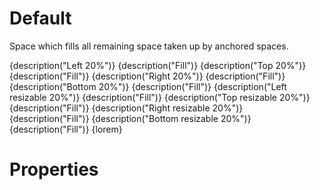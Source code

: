 
<Meta title="Components|Fill" component={Fill} />

# Default

Space which fills all remaining space taken up by anchored spaces.

<Preview>
	<Story name="With left space">
		<ViewPort>
			<Left size="20%">{description("Left 20%")}</Left>
			<Fill style={green}>{description("Fill")}</Fill>
		</ViewPort>
	</Story>
	<Story name="With top space">
		<ViewPort>
			<Top size="20%">{description("Top 20%")}</Top>
			<Fill style={green}>{description("Fill")}</Fill>
		</ViewPort>
	</Story>
	<Story name="With right space">
		<ViewPort>
			<Right size="20%">{description("Right 20%")}</Right>
			<Fill style={green}>{description("Fill")}</Fill>
		</ViewPort>
	</Story>
	<Story name="With bottom space">
		<ViewPort>
			<Bottom size="20%">{description("Bottom 20%")}</Bottom>
			<Fill style={green}>{description("Fill")}</Fill>
		</ViewPort>
	</Story>
	<Story name="With left resizable space">
		<ViewPort>
			<LeftResizable size="20%" trackSize={true}>
				{description("Left resizable 20%")}
			</LeftResizable>
			<Fill style={green} trackSize={true}>
				{description("Fill")}
			</Fill>
		</ViewPort>
	</Story>
	<Story name="With top resizable space">
		<ViewPort>
			<TopResizable size="20%" trackSize={true}>
				{description("Top resizable 20%")}
			</TopResizable>
			<Fill style={green} trackSize={true}>
				{description("Fill")}
			</Fill>
		</ViewPort>
	</Story>
	<Story name="With right resizable space">
		<ViewPort>
			<RightResizable size="20%" trackSize={true}>
				{description("Right resizable 20%")}
			</RightResizable>
			<Fill style={green} trackSize={true}>
				{description("Fill")}
			</Fill>
		</ViewPort>
	</Story>
	<Story name="With bottom resizable space">
		<ViewPort>
			<BottomResizable size="20%" trackSize={true}>
				{description("Bottom resizable 20%")}
			</BottomResizable>
			<Fill style={green} trackSize={true}>
				{description("Fill")}
			</Fill>
		</ViewPort>
	</Story>
	<Story name="Scrollable">
		<ViewPort>
			<Fill style={green} scrollable={true}>
				{lorem}
			</Fill>
		</ViewPort>
	</Story>
</Preview>

# Properties

<Props of={Fill} />
